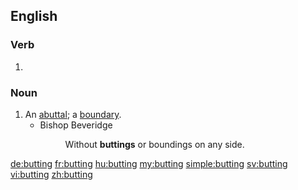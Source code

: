 ==English==

===Verb===
{{head|en}}

# {{present participle of|butt}}

===Noun===
{{en-noun}}

# An [[abuttal]]; a [[boundary]].
#* Bishop Beveridge
#*: Without '''buttings''' or boundings on any side.

[[de:butting]]
[[fr:butting]]
[[hu:butting]]
[[my:butting]]
[[simple:butting]]
[[sv:butting]]
[[vi:butting]]
[[zh:butting]]